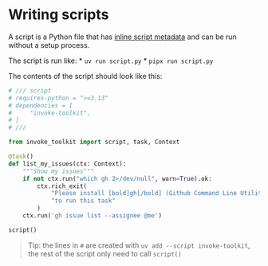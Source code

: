 # Writing scripts

A script is a Python file that has [inline script metadata](https://peps.python.org/pep-0723/)
and can be run without a setup process.

The script is run like:
 * `uv run script.py`
 * `pipx run script.py`

The contents of the script should look like this:

```python
# /// script
# requires-python = ">=3.13"
# dependencies = [
#     "invoke-toolkit",
# ]
# ///

from invoke_toolkit import script, task, Context

@task()
def list_my_issues(ctx: Context):
    """Show my issues"""
    if not ctx.run("which gh 2>/dev/null", warn=True).ok:
        ctx.rich_exit(
            "Please install [bold]gh[/bold] (Github Command Line Utility)"
            "to run this task"
        )
    ctx.run('gh issue list --assignee @me')

script()
```

> Tip: the lines in `#` are created with `uv add --script invoke-toolkit`, the 
> rest of the script only need to call `script()`
